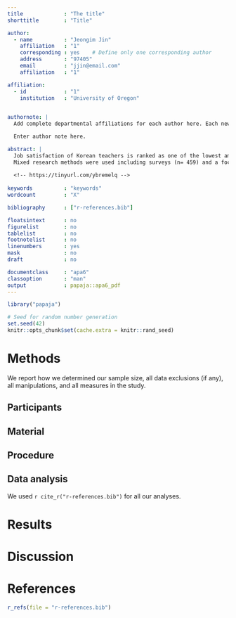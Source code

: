 ```yaml
---
title             : "The title"
shorttitle        : "Title"

author: 
  - name          : "Jeongim Jin"
    affiliation   : "1"
    corresponding : yes    # Define only one corresponding author
    address       : "97405"
    email         : "jjin@email.com"
    affiliation   : "1"

affiliation:
  - id            : "1"
    institution   : "University of Oregon"
  

authornote: |
  Add complete departmental affiliations for each author here. Each new line herein must be indented, like this line.

  Enter author note here.

abstract: |
  Job satisfaction of Korean teachers is ranked as one of the lowest among OECD countries. In addition, most research on teacher retention has focused on secondary teachers in Europe or the United States (Hong, 2010; Liu & Onwuegbuzie, 2012), this study was conducted in Seoul, South Korea by targeting public elementary school teachers. This study examined the job satisfaction of Korean elementary school teachers and its effects on their turnover motivation, particularly by looking at six variables: (1) administrative supports, (2) working conditions, (3) student disciplines, (4) decision-making participations, (5) salary and benefits and (6) collegial relationship.
  Mixed research methods were used including surveys (n= 459) and a focus group interview (n=4). By using a binary regression to look at the relationship between the six variables and turnover motivation, preliminary findings indicated that leadership and student disciplines significantly predict teachers’ turnover motivation. Specifically, if leadership and students disciplines’ scores increase, they are less likely to leave current job position (b1 = - 0.09, p< .05, b2 = - 0.07, p  < .05). These findings were supported by the interviewers stating that they are likely to demotivated when they work in hierarchical cultures, feel difficulty dealing with students, and parent requests beyond their duty and responsibilities. Given that leadership and students are more affected by school contexts than other factors examined, this result may imply that flexible organizational factors play a significant role for Korean elementary school teachers in deciding to turnover. 
  
  <!-- https://tinyurl.com/ybremelq -->
  
keywords          : "keywords"
wordcount         : "X"

bibliography      : ["r-references.bib"]

floatsintext      : no
figurelist        : no
tablelist         : no
footnotelist      : no
linenumbers       : yes
mask              : no
draft             : no

documentclass     : "apa6"
classoption       : "man"
output            : papaja::apa6_pdf
---
```


```r
library("papaja")
```

```r
# Seed for random number generation
set.seed(42)
knitr::opts_chunk$set(cache.extra = knitr::rand_seed)
```



# Methods
We report how we determined our sample size, all data exclusions (if any), all manipulations, and all measures in the study. <!-- 21-word solution (Simmons, Nelson & Simonsohn, 2012; retrieved from http://ssrn.com/abstract=2160588) -->

## Participants

## Material

## Procedure

## Data analysis
We used `r cite_r("r-references.bib")` for all our analyses.


# Results

# Discussion


\newpage

# References
```r
r_refs(file = "r-references.bib")
```

\begingroup
\setlength{\parindent}{-0.5in}
\setlength{\leftskip}{0.5in}

<div id = "refs"></div>
\endgroup
